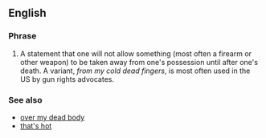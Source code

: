 ==English==

===Phrase===
{{head|en|phrase|head=[[from]] [[my]] [[cold]], [[dead]] [[hands]]}}

# {{label|en|idiomatic}} A statement that one will not allow something (most often a firearm or other weapon) to be taken away from one's possession until after one's death. A variant, ''from my cold dead fingers'', is most often used in the US by gun rights advocates.

===See also===
* [[over my dead body]]
* [[that's hot]]